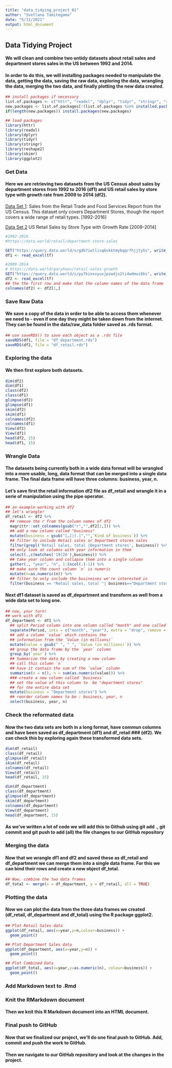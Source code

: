 ```yaml
---
title: "data_tidying_project_01"
author: "Svetlana Tamitegama"
date: "5/11/2021"
output: html_document
---
```



## Data Tidying Project 
#### We will clean and combine two untidy datasets about retail sales and department stores sales in the US between 1992 and 2014.
#### In order to do this, we will installing packages needed to manipulate the data, getting the data, saving the raw data, exploring the data, wrangling the data, merging the two data, and finally plotting the new data created. 


```r
## install packages if necessary
list.of.packages <- c("httr", "readxl", "dplyr", "tidyr", "stringr", "reshape2", "skimr", "ggplot2")
new.packages <- list.of.packages[!(list.of.packages %in% installed.packages()[,"Package"])]
if(length(new.packages)) install.packages(new.packages)

## load packages
library(httr)
library(readxl)
library(dplyr)
library(tidyr)
library(stringr)
library(reshape2)
library(skimr)
library(ggplot2)
```



### Get Data
#### Here we are retrieving two datasets from the US Census about sales by department stores from 1992 to 2016 (df1) and US retail sales by store type with growth rate from 2009 to 2014 (df2).


[Data Set 1](https://data.world/retail/department-store-sales): Sales from the Retail Trade and Food Services Report from the US Census. This dataset only covers Department Stores, though the report covers a wide range of retail types. [1992-2016]

[Data Set 2](https://data.world/garyhoov/retail-sales-growth) US Retail Sales by Store Type with Growth Rate [2009-2014]

```r
#1992-2016
#https://data.world/retail/department-store-sales

GET("https://query.data.world/s/gdk7iwtlisq6vkktmybqqr7hjjty5s", write_disk(tf <- tempfile(fileext = ".xls")))
df1 <- read_excel(tf)

#2009-2014
# https://data.world/garyhoov/retail-sales-growth
GET("https://query.data.world/s/py7kinxvyuxjpzwdjs2ti4wdmui6bi", write_disk(tf <- tempfile(fileext = ".xls")))
df2 <- read_excel(tf)
## the the first row and make that the column names of the data frame
colnames(df2) <- df2[1,]
```


### Save Raw Data
#### We save a copy of the data in order to be able to access them whenever we need to - even if one day they might be taken down from the internet. They can be found in the data/raw_data folder saved as .rds format.


```r
## use saveRDS() to save each object as a .rds file 
saveRDS(df1, file = "df_department.rds")
saveRDS(df2, file = "df_retail.rds")
```



### Exploring the data
#### We then first explore both datasets.


```r
dim(df2)
dim(df1)
class(df2)
class(df1)
glimpse(df2)
glimpse(df1)
skim(df2)
skim(df1)
colnames(df2)
colnames(df1)
View(df2)
View(df1)
head(df2, 15)
head(df1, 15)
```



### Wrangle Data
#### The datasets being currently both in a wide data format will be wrangled into a more usable, long, data format that can be merged into a single data frame. The final data frame will have three columns: business, year, n.
#### Let's save first the retail information df2 file as df_retail and wrangle it in a serie of manipulation using the pipe operator.


```r
## an example working with df2
## let's wrangle!
df_retail <- df2 %>% 
  ## remove the r from the column names of df2
  magrittr::set_colnames(gsub("r","",df2[1,])) %>% 
  ## add a new column called "business"
  mutate(business = gsub("[…]|[.]","",`Kind of business`)) %>%
  ## filter to include Retail sales or Department stores sales
  filter(grepl('Retail sales, total |Department stores', business)) %>%
  ## only look at columns with year information in them
  select(.,c(matches('19|20'),business)) %>%
  ## take year column and collapse them into a single column
  gather(., "year", "n", 1:(ncol(.)-1)) %>%
  ## make sure the count column `n` is numeric
  mutate(n=as.numeric(n)) %>%
  ## filter to only include the businesses we're interested in
  filter(business == "Retail sales, total "| business=="Department stores ")
```



#### Next df1 dataset is saved as df_department and transform as well from a wide data set to long one. 


```r
## now, your turn!
## work with df1
df_department <- df1 %>% 
  ## split Period column into one column called "month" and one called "year"
  separate(Period, into = c("month", "year"), extra = "drop", remove = FALSE) %>%
  ## add a column `value` which contains the 
  ## information from the `Value (in millions)` 
  mutate(value = gsub(" ", "_", `Value (in millions)`)) %>%
  ## group the data frame by the `year` column
  group_by(`year`) %>%
  ## Summarize the data by creating a new column
  ## call this column `n` 
  ## have it contain the sum of the `value` column
  summarise(n = n(), n = sum(as.numeric(value))) %>% 
  ### create a new column called `business`
  ## set the value of this column to  be "department stores" 
  ## for the entire data set 
  mutate(business = "Department stores") %>%
  ## reorder column names to be : business, year, n
  select(business, year, n)
```



### Check the reformated data
#### Now the two data sets are both in a long format, have commun columns and have been saved as df_department (df1) and df_retail ### (df2). We can check this by exploring again these transformed data sets.

```r
dim(df_retail)
class(df_retail)
glimpse(df_retail)
skim(df_retail)
colnames(df_retail)
View(df_retail)
head(df_retail, 15)
```


```r
dim(df_department)
class(df_department)
glimpse(df_department)
skim(df_department)
colnames(df_department)
View(df_department)
head(df_department, 15)
```



#### As we've written a lot of code we will add this to Github using git add ., git commit and git push to add (all) the file changes to our GitHub repository


### Merging the data
#### Now that we wrangle df1 and df2 and saved these as df_retail and df_department we can merge them into a single data frame. For this we can bind their rows and create a new object df_total.


```r
## Now, combine the two data frames
df_total <- merge(x = df_department, y = df_retail, all = TRUE)
```



### Plotting the data
#### Now we can plot the data from the three data frames we created (df_retail, df_department and df_total) using the R package ggplot2.


```r
## Plot Retail Sales data
ggplot(df_retail, aes(x=year,y=n,colour=business)) +
  geom_point() 

## Plot Department Sales data
ggplot(df_department, aes(x=year,y=n)) +
  geom_point() 

## Plot Combined Data
ggplot(df_total, aes(x=year,y=as.numeric(n), colour=business)) +
  geom_point()
```



### Add Markdown text to .Rmd



### Knit the RMarkdown document
#### Then we knit this R Markdown document into an HTML document.



### Final push to GitHub
#### Now that we finalized our project, we'll do one final push to GitHub. Add, commit and push the work to GitHub.
#### Then we navigate to our GitHub repository and look at the changes in the project.





















